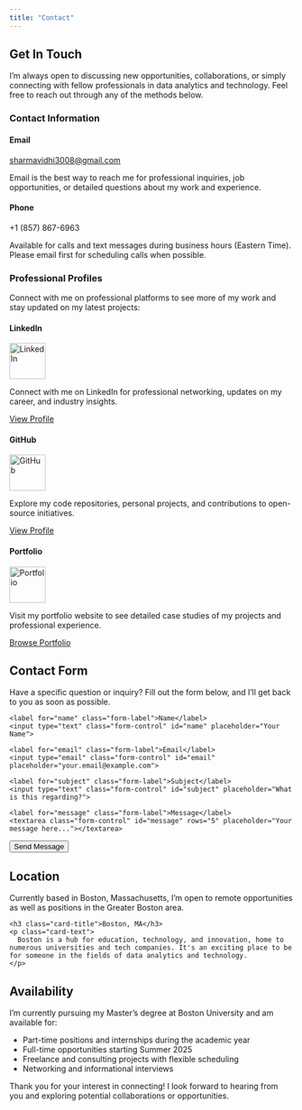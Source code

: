 ```yaml
---
title: "Contact"
---
```


## Get In Touch

I'm always open to discussing new opportunities, collaborations, or simply connecting with fellow professionals in data analytics and technology. Feel free to reach out through any of the methods below.

### Contact Information

::: {.grid}

::: {.g-col-12 .g-col-md-6 .card .p-4 .mb-4}
#### Email
[sharmavidhi3008@gmail.com](mailto:sharmavidhi3008@gmail.com)

Email is the best way to reach me for professional inquiries, job opportunities, or detailed questions about my work and experience.
:::

::: {.g-col-12 .g-col-md-6 .card .p-4 .mb-4}
#### Phone
+1 (857) 867-6963

Available for calls and text messages during business hours (Eastern Time). Please email first for scheduling calls when possible.
:::

:::

### Professional Profiles

Connect with me on professional platforms to see more of my work and stay updated on my latest projects:

::: {.grid}

::: {.g-col-12 .g-col-md-4 .card .p-4 .mb-4 .text-center}
#### LinkedIn
[![LinkedIn](images/linkedin-icon.png){width=64px}](https://in.linkedin.com/in/17vidhisharma)

Connect with me on LinkedIn for professional networking, updates on my career, and industry insights.

[View Profile](https://in.linkedin.com/in/17vidhisharma){.btn .btn-primary .mt-3}
:::

::: {.g-col-12 .g-col-md-4 .card .p-4 .mb-4 .text-center}
#### GitHub
[![GitHub](images/github-icon.png){width=64px}](https://github.com/VidhiSharma2000)

Explore my code repositories, personal projects, and contributions to open-source initiatives.

[View Profile](https://github.com/VidhiSharma2000){.btn .btn-primary .mt-3}
:::

::: {.g-col-12 .g-col-md-4 .card .p-4 .mb-4 .text-center}
#### Portfolio
[![Portfolio](images/portfolio-icon.png){width=64px}](/)

Visit my portfolio website to see detailed case studies of my projects and professional experience.

[Browse Portfolio](/projects.qmd){.btn .btn-primary .mt-3}
:::

:::

## Contact Form

Have a specific question or inquiry? Fill out the form below, and I'll get back to you as soon as possible.

<form class="contact-form">
  <div class="mb-3">
    <label for="name" class="form-label">Name</label>
    <input type="text" class="form-control" id="name" placeholder="Your Name">
  </div>
  
  <div class="mb-3">
    <label for="email" class="form-label">Email</label>
    <input type="email" class="form-control" id="email" placeholder="your.email@example.com">
  </div>
  
  <div class="mb-3">
    <label for="subject" class="form-label">Subject</label>
    <input type="text" class="form-control" id="subject" placeholder="What is this regarding?">
  </div>
  
  <div class="mb-3">
    <label for="message" class="form-label">Message</label>
    <textarea class="form-control" id="message" rows="5" placeholder="Your message here..."></textarea>
  </div>
  
  <button type="submit" class="btn btn-primary">Send Message</button>
</form>

<script>
document.addEventListener('DOMContentLoaded', function() {
  const form = document.querySelector('.contact-form');
  
  form.addEventListener('submit', function(e) {
    e.preventDefault();
    alert('Thank you for your message! This is a demo form - in a real implementation, this would send your message to Vidhi Sharma.');
    form.reset();
  });
});
</script>

## Location

Currently based in Boston, Massachusetts, I'm open to remote opportunities as well as positions in the Greater Boston area.

<div class="card mb-4">
  <div class="card-body">
    <h3 class="card-title">Boston, MA</h3>
    <p class="card-text">
      Boston is a hub for education, technology, and innovation, home to numerous universities and tech companies. It's an exciting place to be for someone in the fields of data analytics and technology.
    </p>
  </div>
</div>

## Availability

I'm currently pursuing my Master's degree at Boston University and am available for:

- Part-time positions and internships during the academic year
- Full-time opportunities starting Summer 2025
- Freelance and consulting projects with flexible scheduling
- Networking and informational interviews

Thank you for your interest in connecting! I look forward to hearing from you and exploring potential collaborations or opportunities.